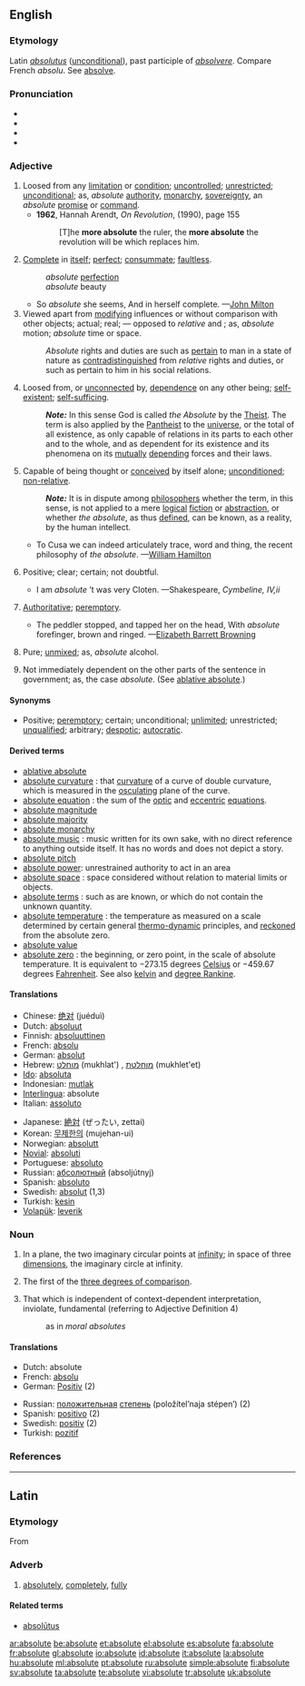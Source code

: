{{wikipedia|dab=Absolute}}
==English==

===Etymology===
Latin ''[[absolutus]]'' ([[unconditional]]), past participle of ''[[absolvere]]''. Compare French ''absolu''. See [[absolve]].

===Pronunciation===
* {{IPA|/ˈæbsəˌluːt/, /ˌæbsəˈluːt/}}
* {{SAMPA|/"{bs@%lu:t/, /%{bs@"lu:t/}}
* {{audio|en-us-absolute.ogg|Audio (US)}}
* {{audio|en-uk-Absolute.ogg|Audio (UK)}}

===Adjective===
{{en-adj|'''more absolute''' or (''rarely'') [[absoluter]]|'''most absolute''' or (''rarely'') [[absolutest]]}}

# Loosed from any [[limitation]] or [[condition]]; [[uncontrolled]]; [[unrestricted]]; [[unconditional]]; as, ''absolute'' [[authority]], [[monarchy]], [[sovereignty]], an ''absolute'' [[promise]] or [[command]].
#* '''1962''', Hannah Arendt, ''On Revolution'', (1990), page 155
#*: [T]he '''more absolute''' the ruler, the '''more absolute''' the revolution will be which replaces him.
# [[complete|Complete]] in [[itself]]; [[perfect]]; [[consummate]]; [[faultless]].
#: ''absolute'' [[perfection]]
#: ''absolute'' beauty
#* So ''absolute'' she seems, And in herself complete. —[[w:John Milton|John Milton]]
# Viewed apart from [[modifying]] influences or without comparison with other objects; actual; real; — opposed to ''relative'' and {{compar}}; as, ''absolute'' motion; ''absolute'' time or space.
#: ''Absolute'' rights and duties are such as [[pertain]] to man in a state of nature as [[contradistinguished]] from ''relative'' rights and duties, or such as pertain to him in his social relations.
# Loosed from, or [[unconnected]] by, [[dependence]] on any other being; [[self-existent]]; [[self-sufficing]].
#: '''''Note:''''' In this sense God is called ''the Absolute'' by the [[Theist]]. The term is also applied by the [[Pantheist]] to the [[universe]], or the total of all existence, as only capable of relations in its parts to each other and to the whole, and as dependent for its existence and its phenomena on its [[mutual]]ly [[depending]] forces and their laws.
# Capable of being thought or [[conceived]] by itself alone; [[unconditioned]]; [[non-relative]].
#: '''''Note:''''' It is in dispute among [[philosopher]]s whether the term, in this sense, is not applied to a mere [[logical]] [[fiction]] or [[abstraction]], or whether ''the absolute'', as thus [[defined]], can be known, as a reality, by the human intellect.
#* To Cusa we can indeed articulately trace, word and thing, the recent philosophy of ''the absolute''. —[[w:William Hamilton|William Hamilton]]
# {{rare}} Positive; clear; certain; not doubtful.
#* I am ''absolute'' ’t was very Cloten. —Shakespeare, ''Cymbeline, IV,ii''
# {{rare}} [[Authoritative]]; [[peremptory]].
#* The peddler stopped, and tapped her on the head, With ''absolute'' forefinger, brown and ringed. —[[w:Elizabeth Barrett Browning|Elizabeth Barrett Browning]]
# {{chemistry}} Pure; [[unmixed]]; as, ''absolute'' alcohol.
# {{grammar}} Not immediately dependent on the other parts of the sentence in government; as, the case ''absolute''. (See [[ablative absolute]].)

====Synonyms====
* Positive; [[peremptory]]; certain; unconditional; [[unlimited]]; unrestricted; [[unqualified]]; arbitrary; [[despotic]]; [[autocratic]].

====Derived terms====
* [[ablative absolute]]
* [[absolute curvature]] {{Geometry}}: that [[curvature]] of a curve of double curvature, which is measured in the [[osculating]] plane of the curve.
* [[absolute equation]] {{Astronomy}}: the sum of the [[optic]] and [[eccentric]] [[equations]].
* [[absolute magnitude]]
* [[absolute majority]]
* [[absolute monarchy]]
* [[absolute music]] {{Music}}: music written for its own sake, with no direct reference to anything outside itself. It has no words and does not depict a story.
* [[absolute pitch]]
* [[absolute power]]: unrestrained authority to act in an area
* [[absolute space]] {{physics}}: space considered without relation to material limits or objects.
* [[absolute terms]] {{Algebra}}: such as are known, or which do not contain the unknown quantity.
* [[absolute temperature]] {{physics}}: the temperature as measured on a scale determined by certain general [[thermo-dynamic]] principles, and [[reckoned]] from the absolute zero.
* [[absolute value]]
* [[absolute zero]] {{physics}}: the beginning, or zero point, in the scale of absolute temperature. It is equivalent to &minus;273.15 degrees [[Celsius]] or &minus;459.67 degrees [[Fahrenheit]]. See also [[kelvin]] and [[degree Rankine]].

====Translations====
{{trans-top}}
* Chinese: [[绝对]] (juéduì)
* Dutch: [[absoluut]]
* Finnish: [[absoluuttinen]]
* French: [[absolu]]
* German: [[absolut]]
* Hebrew: [[מוחלט]] (mukhlat') {{m}}, [[מוחלטת]] (mukhlet'et) {{f}}
* [[Ido]]: [[absoluta]]
* Indonesian: [[mutlak]]
* [[Interlingua]]: absolute
* Italian: [[assoluto]]
{{trans-mid}}
* Japanese: [[絶対]] (ぜったい, zettai)
* Korean: [[무제한의]] (mujehan-ui)
* Norwegian: [[absolutt]]
* [[Novial]]: [[absoluti]]
* Portuguese: [[absoluto]]
* Russian: [[абсолютный]] (absoljútnyj)
* Spanish: [[absoluto]]
* Swedish: [[absolut]] (1,3)
* Turkish: [[kesin]]
* [[Volapük]]: [[leverik]]
{{trans-bottom}}

===Noun===
{{en-noun}}

# {{geometry}} In a plane, the two imaginary circular points at [[infinity]]; in space of three [[dimensions]], the imaginary circle at infinity.
# {{grammar}} The first of the [[three degrees of comparison]].
# That which is independent of context-dependent interpretation, inviolate, fundamental (referring to Adjective Definition 4)
#: as in ''moral absolutes''

====Translations====
{{trans-top}}
* Dutch: absolute {{n}}
* French: [[absolu]] {{m}}
* German: [[Positiv]] {{m}} (2)
{{trans-mid}}
* Russian: [[положительный|положительная]] [[степень]] (položítel’naja stépen’) {{f}} (2)
* Spanish: [[positivo]] {{m}} (2)
* Swedish: [[positiv]] {{n}} (2)
* Turkish: [[pozitif]]
{{trans-bottom}}

===References===
{{R:Webster 1913}}

----

==Latin==

===Etymology===
From {{term|absolutus|absolūtus|complete, finished|lang=la}}

===Adverb===
{{la-adv|absolut|absolūt|e}}

# [[absolutely]], [[completely]], [[fully]]

====Related terms====
* [[absolutus|absolūtus]]

[[ar:absolute]]
[[be:absolute]]
[[et:absolute]]
[[el:absolute]]
[[es:absolute]]
[[fa:absolute]]
[[fr:absolute]]
[[gl:absolute]]
[[io:absolute]]
[[id:absolute]]
[[it:absolute]]
[[la:absolute]]
[[hu:absolute]]
[[ml:absolute]]
[[pt:absolute]]
[[ru:absolute]]
[[simple:absolute]]
[[fi:absolute]]
[[sv:absolute]]
[[ta:absolute]]
[[te:absolute]]
[[vi:absolute]]
[[tr:absolute]]
[[uk:absolute]]